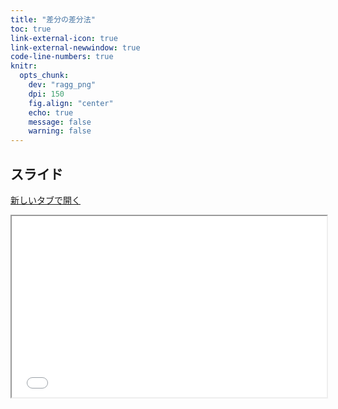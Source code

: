 ```yaml
---
title: "差分の差分法"
toc: true
link-external-icon: true
link-external-newwindow: true
code-line-numbers: true
knitr: 
  opts_chunk: 
    dev: "ragg_png"
    dpi: 150
    fig.align: "center"
    echo: true
    message: false
    warning: false
---
```


## スライド

<a href="../slide/did.html" class="btn btn-primary btn-sm" target="_blank" role="button"><i class="bi bi-window"></i> 新しいタブで開く</a>

```{=html}
<iframe class="slide-deck" src="../slide/did.html" width="100%" style="aspect-ratio: 16 / 9.2;"></iframe>
```